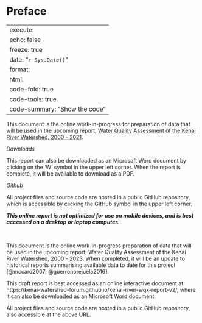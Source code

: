 # Preface {.unnumbered}

---
execute:
  echo: false
  freeze: true
date: "`r Sys.Date()`"
format:
  html:
    code-fold: true
    code-tools: true
    code-summary: "Show the code"
---

::: {.content-visible when-format="html"}
This document is the online work-in-progress for preparation of data that will be used in the upcoming report, [Water Quality Assessment of the Kenai River Watershed, 2000 - 2021](https://kenai-watershed-forum.github.io/kenai-river-wqx/).

*Downloads*

This report can also be downloaded as an Microsoft Word document by clicking on the 'W' symbol in the upper left corner. When the report is complete, it will be available to download as a PDF.

*Github*

All project files and source code are hosted in a public GitHub repository, which is accessible by clicking the GitHub symbol in the upper left corner.

***This online report is not optimized for use on mobile devices, and is best accessed on a desktop or laptop computer.***

<br>
:::

::: {.content-visible when-format="docx"}
This document is the online work-in-progress preparation of data that will be used in the upcoming report, Water Quality Assessment of the Kenai River Watershed, 2000 - 2023. When completed, it will be an update to historical reports summarising available data to date for this project [@mccard2007; @guerronorejuela2016].

This draft report is best accessed as an online interactive document at https://kenai-watershed-forum.github.io/kenai-river-wqx-report-v2/, where it can also be downloaded as an Microsoft Word document.

All project files and source code are hosted in a public GitHub repository, also accessible at the above URL.
:::

\newpage
